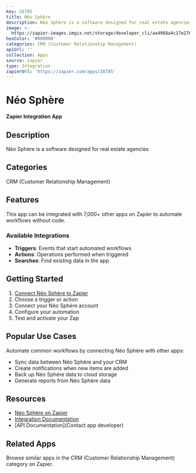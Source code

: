 ```yaml
---
key: 26785
title: Néo Sphère
description: Néo Sphère is a software designed for real estate agencies
image: >-
  https://zapier-images.imgix.net/storage/developer_cli/aa4968a4c17e27624934f6b89b45a82b.png?auto=format%2Ccompress&ixlib=python-3.0.0&q=50
hexColor: '#000000'
categories: CRM (Customer Relationship Management)
apiUrl: ''
collection: Apps
source: zapier
type: Integration
zapierUrl: 'https://zapier.com/apps/26785'
---
```

# Néo Sphère

**Zapier Integration App**

## Description

Néo Sphère is a software designed for real estate agencies

## Categories

CRM (Customer Relationship Management)

## Features

This app can be integrated with 7,000+ other apps on Zapier to automate workflows without code.

### Available Integrations

- **Triggers**: Events that start automated workflows
- **Actions**: Operations performed when triggered
- **Searches**: Find existing data in the app

## Getting Started

1. [Connect Néo Sphère to Zapier](https://zapier.com/apps/26785)
2. Choose a trigger or action
3. Connect your Néo Sphère account
4. Configure your automation
5. Test and activate your Zap

## Popular Use Cases

Automate common workflows by connecting Néo Sphère with other apps:

- Sync data between Néo Sphère and your CRM
- Create notifications when new items are added
- Back up Néo Sphère data to cloud storage
- Generate reports from Néo Sphère data

## Resources

- [Néo Sphère on Zapier](https://zapier.com/apps/26785)
- [Integration Documentation](https://zapier.com/apps/26785/integrations)
- [API Documentation](Contact app developer)

## Related Apps

Browse similar apps in the CRM (Customer Relationship Management) category on Zapier.
